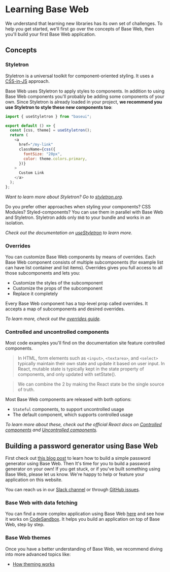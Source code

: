<!--
Copyright (c) Uber Technologies, Inc.

This source code is licensed under the MIT license found in the
LICENSE file in the root directory of this source tree.
-->



# Learning Base Web

We understand that learning new libraries has its own set of challenges. To help you get started, we’ll first go over the concepts of Base Web,
then you'll build your first Base Web application.

## Concepts

### Styletron

Styletron is a universal toolkit for component-oriented styling. It uses a [CSS-in-JS](https://github.com/tuchk4/awesome-css-in-js/) approach.

Base Web uses Styletron to apply styles to components. In addition to using Base Web components you'll probably be adding some components of your own. Since Styletron is
already loaded in your project, **we recommend you use Styletron to style these new components too**:

```js
import { useStyletron } from "baseui";

export default () => {
  const [css, theme] = useStyletron();
  return (
    <a
      href="/my-link"
      className={css({
        fontSize: "20px",
        color: theme.colors.primary,
      })}
    >
      Custom Link
    </a>
  );
};
```

_Want to learn more about Styletron? Go to [styletron.org](https://www.styletron.org)._

Do you prefer other approaches when styling your components? CSS Modules? Styled-components?
You can use them in parallel with Base Web and Styletron. Styletron adds only `8kB` to your bundle
and works in an isolation.

_Check out the documentation on [useStyletron](/components/use-styletron/) to learn more._

### Overrides

You can customize Base Web components by means of overrides. Each Base Web component consists of multiple subcomponents (for example list can have list container and list items). Overrides gives you full access to all those subcomponents and lets you:

- Customize the styles of the subcomponent
- Customize the props of the subcomponent
- Replace it completely

Every Base Web component has a top-level prop called overrides. It accepts a map of subcomponents
and desired overrides.

_To learn more, check out the [overrides guide](/guides/understanding-overrides/)._

### Controlled and uncontrolled components

Most code examples you'll find on the documentation site feature controlled components.

> In HTML, form elements such as `<input>`, `<textarea>`, and `<select>` typically maintain their own
> state and update it based on user input. In React, mutable state is typically
> kept in the state property of components, and only updated with setState().

> We can combine the 2 by making the React state be the single source of truth.

Most Base Web components are released with both options:

- `Stateful` components, to support uncontrolled usage
- The default component, which supports controlled usage

_To learn more about these, check out the official React docs on
[Controlled components](https://reactjs.org/docs/forms.html#controlled-components)
and [Uncontrolled components](https://reactjs.org/docs/uncontrolled-components.html)._

## Building a password generator using Base Web

First check out [this blog post](/blog/getting-started-with-base-web/)
to learn how to build a simple password generator using Base Web.
Then It's time for you to build a password generator on your own! If you get stuck, or if you've built something using Base Web,
please let us know. We're happy to help or feature your application on this website.

You can reach us in our [Slack channel](https://join.slack.com/t/baseui/shared_invite/zt-5f1s4d10-1D2uywAECAG50m64PTH9cw)
or through [GitHub issues](https://github.com/uber/baseweb/issues).

### Base Web with data fetching

You can find a more complex application using Base Web [here](https://github.com/tajo/fusion-baseui) and see how it works on [CodeSandbox](https://codesandbox.io/s/strange-shadow-0lhyw). It helps you build an application
on top of Base Web, step by step.

### Base Web themes

Once you have a better understanding of Base Web, we recommend diving into more advanced topics like:

- [How theming works](/guides/theming)
